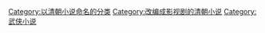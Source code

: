 {{Catnav|頁面分類|各種主題的頁面分類|類型|小說類型|武侠小说}}
{{Catnav|頁面分類|各種主題的頁面分類|按國家分類|各國小說|中国小说}}
{{Catnav|頁面分類|...|中国武术|武侠|武侠小说}}

[[Category:以清朝小说命名的分类|Category:以清朝小说命名的分类]]
[[Category:改编成影视剧的清朝小说|Category:改编成影视剧的清朝小说]]
[[Category:武侠小说|Category:武侠小说]]